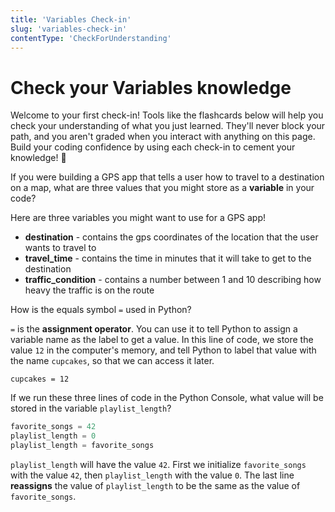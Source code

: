 ```yaml
---
title: 'Variables Check-in'
slug: 'variables-check-in'
contentType: 'CheckForUnderstanding'
---
```


# Check your Variables knowledge

Welcome to your first check-in! Tools like the flashcards below will help you check your understanding of what you just learned. They'll never block your path, and you aren't graded when you interact with anything on this page. Build your coding confidence by using each check-in to cement your knowledge! :rocket:

<FlashCard>
<Prompt>

If you were building a GPS app that tells a user how to travel to a destination on a map, what are three values that you might store as a **variable** in your code?

</Prompt>
<Answer>

Here are three variables you might want to use for a GPS app!

* **destination** - contains the gps coordinates of the location that the user wants to travel to
* **travel_time** - contains the time in minutes that it will take to get to the destination
* **traffic_condition** - contains a number between 1 and 10 describing how heavy the traffic is on the route

</Answer>
</FlashCard>

<FlashCard>
<Prompt>

How is the equals symbol `=` used in Python?

</Prompt>
<Answer>

`=` is the **assignment operator**. You can use it to tell Python to assign a variable name as the label to get a value. In this line of code, we store the value `12` in the computer's memory, and tell Python to label that value with the name `cupcakes`, so that we can access it later.

`cupcakes = 12`

</Answer>
</FlashCard>

<FlashCard>
<Prompt>

If we run these three lines of code in the Python Console, what value will be stored in the variable `playlist_length`?

```python
favorite_songs = 42
playlist_length = 0
playlist_length = favorite_songs

```

</Prompt>
<Answer>

`playlist_length` will have the value `42`. First we initialize `favorite_songs` with the value `42`, then `playlist_length` with the value `0`. The last line **reassigns** the value of `playlist_length` to be the same as the value of `favorite_songs`.

</Answer>
</FlashCard>